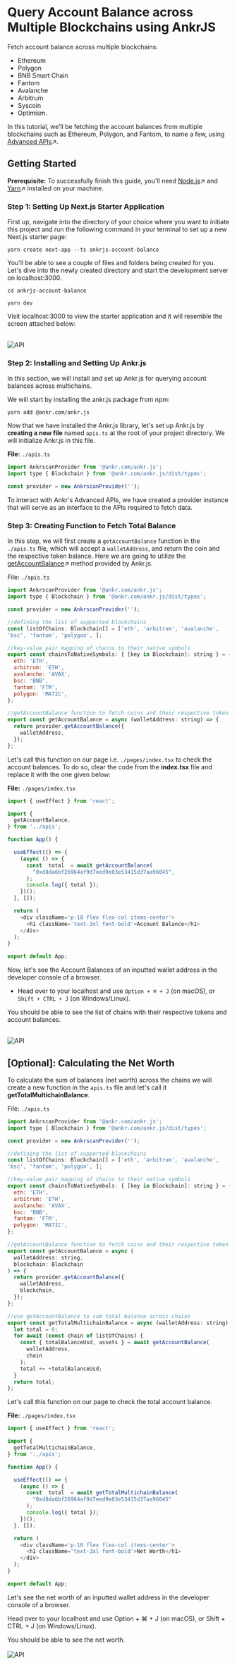 # Query Account Balance across Multiple Blockchains using AnkrJS

Fetch account balance across multiple blockchains:

- Ethereum
- Polygon
- BNB Smart Chain
- Fantom
- Avalanche
- Arbitrum 
- Syscoin 
- Optimism.

In this tutorial, we’ll be fetching the account balances from multiple blockchains such as Ethereum, Polygon, and Fantom, to name a few, using [Advanced APIs](https://www.ankr.com/advanced-api/)↗.

## Getting Started

**Prerequisite:** To successfully finish this guide, you'll need [Node.js](https://nodejs.org/en/)↗ and [Yarn](https://yarnpkg.com/)↗ installed on your machine.

### Step 1: Setting Up Next.js Starter Application
First up, navigate into the directory of your choice where you want to initiate this project and run the following command in your terminal to set up a new Next.js starter page:

```
yarn create next-app --ts ankrjs-account-balance
```

You'll be able to see a couple of files and folders being created for you. Let's dive into the newly created directory and start the development server on localhost:3000.

```
cd ankrjs-account-balance
```
```
yarn dev
```

Visit localhost:3000 to view the starter application and it will resemble the screen attached below: 
<br></br>

<img src="/docs/build/nextjs.png" alt="API" class="responsive-pic"  />


### Step 2: Installing and Setting Up Ankr.js

In this section, we will install and set up Ankr.js for querying account balances across multichains.

We will start by installing the ankr.js package from npm:

```
yarn add @ankr.com/ankr.js
```

Now that we have installed the Ankr.js library, let's set up Ankr.js by **creating a new file** named `apis.ts` at the root of your project directory. We will initialize Ankr.js in this file.

**File:** `./apis.ts`
```javascript
import AnkrscanProvider from '@ankr.com/ankr.js';
import type { Blockchain } from '@ankr.com/ankr.js/dist/types';

const provider = new AnkrscanProvider('');

```
To interact with Ankr's Advanced APIs, we have created a provider instance that will serve as an interface to the APIs required to fetch data.


### Step 3: Creating Function to Fetch Total Balance

In this step, we will first create a `getAccountBalance` function in the `./apis.ts` file, which will accept a `walletAddress`, and return the coin and the respective token balance. Here we are going to utilize the [getAccountBalance](https://documenter.getpostman.com/view/19024547/UVsEVUGQ#74b5cc68-fba2-415c-a53b-28c08818f970)↗ method provided by Ankr.js. 

File: `./apis.ts`

```javascript
import AnkrscanProvider from '@ankr.com/ankr.js';
import type { Blockchain } from '@ankr.com/ankr.js/dist/types';

const provider = new AnkrscanProvider('');

//defining the list of supported blockchains
const listOfChains: Blockchain[] = ['eth', 'arbitrum', 'avalanche', 
'bsc', 'fantom', 'polygon', ];

//key-value pair mapping of chains to their native symbols
export const chainsToNativeSymbols: { [key in Blockchain]: string } = {
  eth: 'ETH',
  arbitrum: 'ETH',
  avalanche: 'AVAX',
  bsc: 'BNB',
  fantom: 'FTM',
  polygon: 'MATIC',
};

//getAccountBalance function to fetch coins and their respective token balances
export const getAccountBalance = async (walletAddress: string) => {
  return provider.getAccountBalance({
    walletAddress,
  });
};

```

Let's call this function on our page i.e. `./pages/index.tsx` to check the account balances. To do so, clear the code from the **index.tsx** file and replace it with the one given below:

**File:** `./pages/index.tsx`

```javascript
import { useEffect } from 'react';

import {
  getAccountBalance,
} from '../apis';

function App() {

  useEffect(() => {
    (async () => {
      const  total  = await getAccountBalance(
        "0xd8da6bf26964af9d7eed9e03e53415d37aa96045",
      );
      console.log({ total });
    })();
  }, []);

  return (
    <div className='p-10 flex flex-col items-center'>
      <h1 className='text-3xl font-bold'>Account Balance</h1>
    </div>
  );
}

export default App;

```

Now, let's see the Account Balances of an inputted wallet address in the developer console of a browser. 

- Head over to your localhost and use `Option + ⌘ + J` (on macOS), or `Shift + CTRL + J` (on Windows/Linux). 

You should be able to see the list of chains with their respective tokens and account balances. 
<br></br>

<img src="/docs/build/accbalance.png" alt="API" class="responsive-pic"  />


## [Optional]: Calculating the Net Worth

To calculate the sum of balances (net worth) across the chains we will create a new function in the `apis.ts` file and let's call it **getTotalMultichainBalance**.

File: `./apis.ts`

```javascript
import AnkrscanProvider from '@ankr.com/ankr.js';
import type { Blockchain } from '@ankr.com/ankr.js/dist/types';

const provider = new AnkrscanProvider('');

//defining the list of supported blockchains
const listOfChains: Blockchain[] = ['eth', 'arbitrum', 'avalanche', 
'bsc', 'fantom', 'polygon', ];

//key-value pair mapping of chains to their native symbols
export const chainsToNativeSymbols: { [key in Blockchain]: string } = {
  eth: 'ETH',
  arbitrum: 'ETH',
  avalanche: 'AVAX',
  bsc: 'BNB',
  fantom: 'FTM',
  polygon: 'MATIC',
};

//getAccountBalance function to fetch coins and their respective token balances
export const getAccountBalance = async (
  walletAddress: string,
  blockchain: Blockchain
) => {
  return provider.getAccountBalance({
    walletAddress,
    blockchain,
  });
};

//use getAccountBalance to sum total balance across chains
export const getTotalMultichainBalance = async (walletAddress: string) => {
  let total = 0;
  for await (const chain of listOfChains) {
    const { totalBalanceUsd, assets } = await getAccountBalance(
      walletAddress,
      chain
    );
    total += +totalBalanceUsd;
  }
  return total;
};

```
Let's call this function on our page to check the total account balance. 

**File:** `./pages/index.tsx`
```javascript
import { useEffect } from 'react';

import {
  getTotalMultichainBalance,
} from '../apis';

function App() {

  useEffect(() => {
    (async () => {
      const  total  = await getTotalMultichainBalance(
        "0xd8da6bf26964af9d7eed9e03e53415d37aa96045"
      );
      console.log({ total });
    })();
  }, []);

  return (
    <div className='p-10 flex flex-col items-center'>
      <h1 className='text-3xl font-bold'>Net Worth</h1>
    </div>
  );
}

export default App;

```
Let's see the net worth of an inputted wallet address in the developer console of a browser.

Head over to your localhost and use Option + ⌘ + J (on macOS), or Shift + CTRL + J (on Windows/Linux).

You should be able to see the net worth.
<br></br>
<img src="/docs/build/networth.png" alt="API" class="responsive-pic"/>


